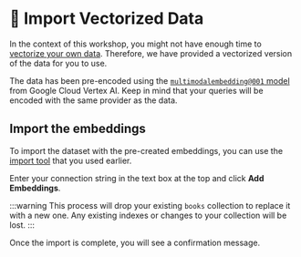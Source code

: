# 👐 Import Vectorized Data

In the context of this workshop, you might not have enough time to [vectorize your own data](/docs/category/-create-vectors). Therefore, we have provided a vectorized version of the data for you to use.

The data has been pre-encoded using the [`multimodalembedding@001` model](https://cloud.google.com/vertex-ai/docs/generative-ai/embeddings/get-multimodal-embeddings) from Google Cloud Vertex AI. Keep in mind that your queries will be encoded with the same provider as the data.

## Import the embeddings

To import the dataset with the pre-created embeddings, you can use the [import tool](https://mdb.link/import-library-data) that you used earlier.

Enter your connection string in the text box at the top and click **Add Embeddings**.

:::warning
This process will drop your existing `books` collection to replace it with a new one. Any existing indexes or changes to your collection will be lost.
:::

Once the import is complete, you will see a confirmation message.
